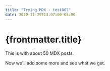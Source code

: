 ```yaml
---
title: "Trying MDX - test007"
date: 2020-11-29T13:07:00-05:00
---
```


# {frontmatter.title}

This is with about 50 MDX posts.

Now we'll add some more and see what we get.
